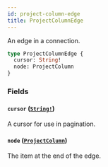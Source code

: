 ```yaml
---
id: project-column-edge
title: ProjectColumnEdge
---
```


An edge in a connection.

```graphql
type ProjectColumnEdge {
  cursor: String!
  node: ProjectColumn
}
```

### Fields

#### `cursor` ([`String!`](/docs/api/scalars/string))

A cursor for use in pagination.

#### `node` ([`ProjectColumn`](/docs/api/objects/project-column))

The item at the end of the edge.

